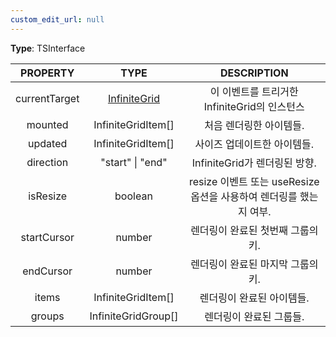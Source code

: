 ```yaml
---
custom_edit_url: null
---
```


<div>

</div>

**Type**: TSInterface

|PROPERTY|TYPE|DESCRIPTION|
|:---:|:---:|:---:|
|currentTarget|[InfiniteGrid](InfiniteGrid)|이 이벤트를 트리거한 InfiniteGrid의 인스턴스|
|mounted|InfiniteGridItem[]|처음 렌더링한 아이템들.|
|updated|InfiniteGridItem[]|사이즈 업데이트한 아이템들.|
|direction|"start" \| "end"|InfiniteGrid가 렌더링된 방향.|
|isResize|boolean|resize 이벤트 또는 useResize 옵션을 사용하여 렌더링를 했는지 여부.|
|startCursor|number|렌더링이 완료된 첫번째 그룹의 키.|
|endCursor|number|렌더링이 완료된 마지막 그룹의 키.|
|items|InfiniteGridItem[]|렌더링이 완료된 아이템들.|
|groups|InfiniteGridGroup[]|렌더링이 완료된 그룹들.|

